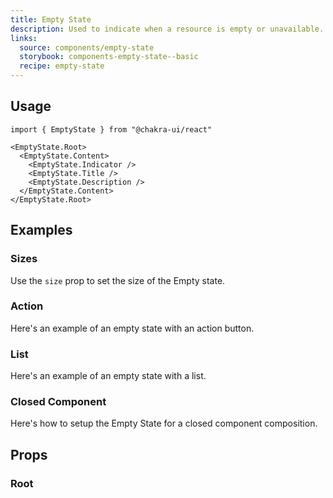 ```yaml
---
title: Empty State
description: Used to indicate when a resource is empty or unavailable.
links:
  source: components/empty-state
  storybook: components-empty-state--basic
  recipe: empty-state
---
```


<ExampleTabs name="empty-state-basic" />

## Usage

```tsx
import { EmptyState } from "@chakra-ui/react"
```

```tsx
<EmptyState.Root>
  <EmptyState.Content>
    <EmptyState.Indicator />
    <EmptyState.Title />
    <EmptyState.Description />
  </EmptyState.Content>
</EmptyState.Root>
```

## Examples

### Sizes

Use the `size` prop to set the size of the Empty state.

<ExampleTabs name="empty-state-sizes" />

### Action

Here's an example of an empty state with an action button.

<ExampleTabs name="empty-state-with-action" />

### List

Here's an example of an empty state with a list.

<ExampleTabs name="empty-state-with-list" />

### Closed Component

Here's how to setup the Empty State for a closed component composition.

<ExampleCode name="empty-state-closed-component" />

## Props

### Root

<PropTable component="EmptyState" part="Root" />
